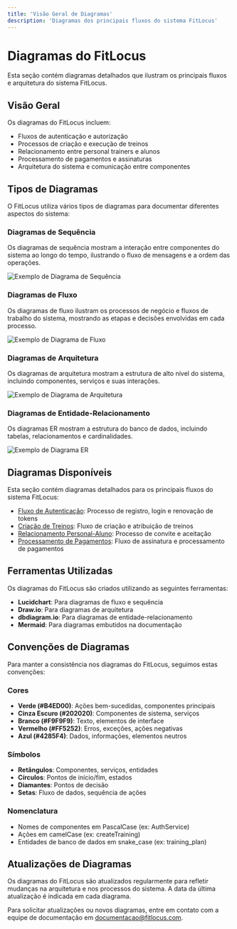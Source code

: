 ```yaml
---
title: 'Visão Geral de Diagramas'
description: 'Diagramas dos principais fluxos do sistema FitLocus'
---
```


# Diagramas do FitLocus

Esta seção contém diagramas detalhados que ilustram os principais fluxos e arquitetura do sistema FitLocus.

## Visão Geral

<Frame>
  <div style={{ padding: '24px', backgroundColor: '#f9f9f9', borderRadius: '8px' }}>
    <p>
      Os diagramas do FitLocus incluem:
    </p>
    <ul>
      <li>Fluxos de autenticação e autorização</li>
      <li>Processos de criação e execução de treinos</li>
      <li>Relacionamento entre personal trainers e alunos</li>
      <li>Processamento de pagamentos e assinaturas</li>
      <li>Arquitetura do sistema e comunicação entre componentes</li>
    </ul>
  </div>
</Frame>

## Tipos de Diagramas

O FitLocus utiliza vários tipos de diagramas para documentar diferentes aspectos do sistema:

### Diagramas de Sequência

Os diagramas de sequência mostram a interação entre componentes do sistema ao longo do tempo, ilustrando o fluxo de mensagens e a ordem das operações.

<Frame>
  <img src="/images/diagrams/sequence-example.png" alt="Exemplo de Diagrama de Sequência" />
</Frame>

### Diagramas de Fluxo

Os diagramas de fluxo ilustram os processos de negócio e fluxos de trabalho do sistema, mostrando as etapas e decisões envolvidas em cada processo.

<Frame>
  <img src="/images/diagrams/flow-example.png" alt="Exemplo de Diagrama de Fluxo" />
</Frame>

### Diagramas de Arquitetura

Os diagramas de arquitetura mostram a estrutura de alto nível do sistema, incluindo componentes, serviços e suas interações.

<Frame>
  <img src="/images/diagrams/architecture-example.png" alt="Exemplo de Diagrama de Arquitetura" />
</Frame>

### Diagramas de Entidade-Relacionamento

Os diagramas ER mostram a estrutura do banco de dados, incluindo tabelas, relacionamentos e cardinalidades.

<Frame>
  <img src="/images/diagrams/er-example.png" alt="Exemplo de Diagrama ER" />
</Frame>

## Diagramas Disponíveis

Esta seção contém diagramas detalhados para os principais fluxos do sistema FitLocus:

- [Fluxo de Autenticação](/diagrams/authentication-flow): Processo de registro, login e renovação de tokens
- [Criação de Treinos](/diagrams/training-creation): Fluxo de criação e atribuição de treinos
- [Relacionamento Personal-Aluno](/diagrams/personal-student-relationship): Processo de convite e aceitação
- [Processamento de Pagamentos](/diagrams/payment-processing): Fluxo de assinatura e processamento de pagamentos

## Ferramentas Utilizadas

Os diagramas do FitLocus são criados utilizando as seguintes ferramentas:

- **Lucidchart**: Para diagramas de fluxo e sequência
- **Draw.io**: Para diagramas de arquitetura
- **dbdiagram.io**: Para diagramas de entidade-relacionamento
- **Mermaid**: Para diagramas embutidos na documentação

## Convenções de Diagramas

Para manter a consistência nos diagramas do FitLocus, seguimos estas convenções:

### Cores

- **Verde (#B4ED00)**: Ações bem-sucedidas, componentes principais
- **Cinza Escuro (#202020)**: Componentes de sistema, serviços
- **Branco (#F9F9F9)**: Texto, elementos de interface
- **Vermelho (#FF5252)**: Erros, exceções, ações negativas
- **Azul (#4285F4)**: Dados, informações, elementos neutros

### Símbolos

- **Retângulos**: Componentes, serviços, entidades
- **Círculos**: Pontos de início/fim, estados
- **Diamantes**: Pontos de decisão
- **Setas**: Fluxo de dados, sequência de ações

### Nomenclatura

- Nomes de componentes em PascalCase (ex: AuthService)
- Ações em camelCase (ex: createTraining)
- Entidades de banco de dados em snake_case (ex: training_plan)

## Atualizações de Diagramas

Os diagramas do FitLocus são atualizados regularmente para refletir mudanças na arquitetura e nos processos do sistema. A data da última atualização é indicada em cada diagrama.

Para solicitar atualizações ou novos diagramas, entre em contato com a equipe de documentação em documentacao@fitlocus.com.
